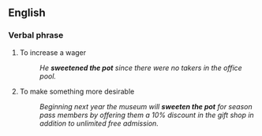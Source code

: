 ==English==

===Verbal phrase===
# {{context|idiom}} To increase a wager
#:  ''He '''sweetened the pot''' since there were no takers in the office pool.''
# {{context|idiom}} To make something more desirable
#: ''Beginning next year the museum will '''sweeten the pot''' for season pass members by offering them a 10% discount in the gift shop in addition to unlimited free admission.''